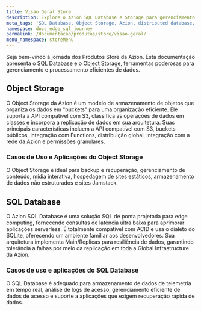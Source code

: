 ```yaml
---
title: Visão Geral Store
description: Explore o Azion SQL Database e Storage para gerenciamento escalável de dados.
meta_tags: 'SQL Database, Object Storage, Azion, distributed database, data management, SQL queries, database resilience, scalable database, data processing, S3-compatible storage'
namespace: docs_edge_sql_journey
permalink: /documentacao/produtos/store/visao-geral/
menu_namespace: storeMenu
---
```



Seja bem-vindo à jornada dos Produtos Store da Azion. Esta documentação apresenta o [SQL Database](/pt-br/documentacao/produtos/store/edge-sql/) e o [Object Storage](/pt-br/documentacao/produtos/store/edge-storage/), ferramentas poderosas para gerenciamento e processamento eficientes de dados.

## Object Storage

O Object Storage da Azion é um modelo de armazenamento de objetos que organiza os dados em "buckets" para uma organização eficiente. Ele suporta a API compatível com S3, classifica as operações de dados em classes e incorpora a replicação de dados em sua arquitetura. Suas principais características incluem a API compatível com S3, buckets públicos, integração com Functions, distribuição global, integração com a rede da Azion e permissões granulares.

### Casos de Uso e Aplicações do Object Storage

O Object Storage é ideal para backup e recuperação, gerenciamento de conteúdo, mídia interativa, hospedagem de sites estáticos, armazenamento de dados não estruturados e sites Jamstack.

<LinkButton link="/pt-br/documentacao/produtos/store/edge-storage/" label="Saiba mais sobre o Object Storage" severity="secondary" target="_blank" />

## SQL Database

O Azion SQL Database é uma solução SQL de ponta projetada para edge computing, fornecendo consultas de latência ultra baixa para aprimorar aplicações serverless. É totalmente compatível com ACID e usa o dialeto do SQLite, oferecendo um ambiente familiar aos desenvolvedores. Sua arquitetura implementa Main/Replicas para resiliência de dados, garantindo tolerância a falhas por meio da replicação em toda a Global Infrastructure da Azion.

### Casos de uso e aplicações do SQL Database

O SQL Database é adequado para armazenamento de dados de telemetria em tempo real, análise de logs de acesso, gerenciamento eficiente de dados de acesso e suporte a aplicações que exigem recuperação rápida de dados.

<LinkButton link="/pt-br/documentacao/produtos/store/edge-sql/" label="Saiba mais sobre o SQL Database" severity="secondary" target="_blank" />
